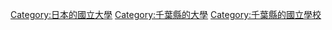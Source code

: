 [[Category:日本的國立大學|Category:日本的國立大學]]
[[Category:千葉縣的大學|Category:千葉縣的大學]]
[[Category:千葉縣的國立學校|Category:千葉縣的國立學校]]